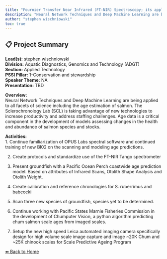 ---
title: "Fournier Transfer Near Infrared (FT-NIR) Spectroscopy; its application for rapid fish age estimation within the Sclerochronology Lab at the Pacific Biological Station"
description: "Neural Network Techniques and Deep Machine Learning are being applied to all facets of science including the age estimation of salmon. The Sclerochronology Lab (SCL) is taking advantage of new technologies to increase productivity and address staffing challenges. Age data is a critical component in the development of models assessing changes in the health and abundance of salmon species and stocks."
author: "stephen wischniowski"
toc: true
---

## 📋 Project Summary

**Lead(s):** stephen wischniowski  
**Division:** Aquatic Diagnostics, Genomics and Technology (ADGT)  
**Section:** Applied Technology  
**PSSI Pillar:** 1-Conservation and stewardship  
**Speaker Theme:** NA  
**Presentation:** TBD  

**Overview:**  
Neural Network Techniques and Deep Machine Learning are being applied to all facets of science including the age estimation of salmon. The Sclerochronology Lab (SCL) is taking advantage of new technologies to increase productivity and address staffing challenges. Age data is a critical component in the development of models assessing changes in the health and abundance of salmon species and stocks.   

**Activities:**  
1. Continue familiarization of OPUS Labs spectral software and continued training of new BI02 on the scanning and modeling age predictions. 
2. Create protocols and standardize use of the FT-NIR Tango spectrometer
3. Present groundfish with a Pacific Ocean Perch coastwide age prediction model.  Based on attributes of Infrared Scans, Otolith Shape Analysis and Otolith Weight. 
4. Create calibration and reference chronologies for S. ruberrimus and babcocki
5. Scan three new species of groundfish, species yet to be determined.
6. Continue working with Pacific States Marnie Fisheries Commission in the development of Chumputer Vision, a python algorithm predicting chum salmon scale ages from imaged scales. 
7. Setup the new high speed Leica automated imaging camera specifically design for high volume scale image capture and image ~20K Chum and ~25K chinook scales for Scale Predictive Ageing Program

[⬅ Back to Home](../index.qmd)
